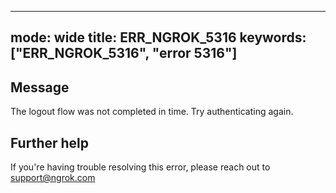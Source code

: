 
---
mode: wide
title: ERR_NGROK_5316
keywords: ["ERR_NGROK_5316", "error 5316"]
---

## Message
The logout flow was not completed in time. Try authenticating again.




## Further help
If you're having trouble resolving this error, please reach out to [support@ngrok.com](mailto:support@ngrok.com?subject=Help%20with%20ERR_NGROK_5316)

